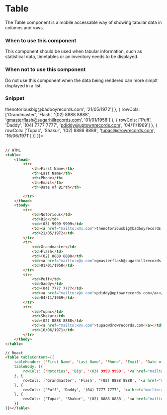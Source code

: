 
<Meta title="Components/Content/Table" component={Table} />

# Table

The Table component is a mobile accessable way of showing tabular data in columns and rows.

### When to use this component

This component should be used when tabular information, such as statistical data, timetables or an inventory needs to be displayed.

### When not to use this component

Do not use this component when the data being rendered can more simplt displayed in a list.

### Snippet

<Table tableContent={{
    tableHeader: ['First Name', 'Last Name', 'Phone', 'Email', 'Date of Birth'],
    tableBody: [{
        rowCols: ['Notorius', 'Big', '(03) 9999 9999', '<a href="mailto:x@x.com">thenotoriousbig@badboyrecords.com</a>', '21/05/1972']
    }, {
        rowCols: ['Grandmaster', 'Flash', '(02) 8888 8888', '<a href="mailto:x@x.com">gmasterflash@sugarhillrecords.com</a>', '01/01/1958']
    }, {
        rowCols: ['Puff', 'Daddy', '(04) 7777 7777', '<a href="mailto:x@x.com">pdiddy@uptownrecords.com</a>', '04/11/1969']
    }, {
        rowCols: ['Tupac', 'Shakur', '(02) 8888 8888', '<a href="mailto:x@x.com">tupac@drowrecords.com</a>', '16/06/1971']
    }]
}}></Table>

```HTML
// HTML
<table>
    <thead>
        <tr>
            <th>First Name</th>
            <th>Last Name</th>
            <th>Phone</th>
            <th>Email</th>
            <th>Date of Birth</th>

        </tr>
    </thead>
    <tbody>
        <tr>
            <td>Notorious</td>
            <td>Big</td>
            <td>(03) 9999 9999</td>
            <td><a href="mailto:x@x.com">thenotoriousbig@badboyrecords.com</a></td>
            <td>21/05/1972</td>
        </tr>
        <tr>
            <td>Grandmaster</td>
            <td>Flash</td>
            <td>(02) 8888 8888</td>
            <td><a href="mailto:x@x.com">gmasterflash@sugarhillrecords.com</a></td>
            <td>01/01/1958</td>
        </tr>
        <tr>
            <td>Puff</td>
            <td>Daddy</td>
            <td>(04) 7777 7777</td>
            <td><a href="mailto:x@x.com">pdiddy@uptownrecords.com</a></td>
            <td>04/11/1969</td>
        </tr>
        <tr>
            <td>Tupac</td>
            <td>Shakur</td>
            <td>(02) 8888 8888</td>
            <td><a href="mailto:x@x.com">tupac@drowrecords.com</a></td>
            <td>16/06/1971</td>
        </tr>
    </tbody>
</table>

// React
<Table tableContent={{
    tableHeader: ['First Name', 'Last Name', 'Phone', 'Email', 'Date of Birth'],
    tableBody: [{
        rowCols: ['Notorius', 'Big', '(03) 9999 9999', '<a href="mailto:x@x.com">thenotoriousbig@badboyrecords.com</a>', '21/05/1972']
    }, {
        rowCols: ['Grandmaster', 'Flash', '(02) 8888 8888', '<a href="mailto:x@x.com">gmasterflash@sugarhillrecords.com</a>', '01/01/1958']
    }, {
        rowCols: ['Puff', 'Daddy', '(04) 7777 7777', '<a href="mailto:x@x.com">pdiddy@uptownrecords.com</a>', '04/11/1969']
    }, {
        rowCols: ['Tupac', 'Shakur', '(02) 8888 8888', '<a href="mailto:x@x.com">tupac@drowrecords.com</a>', '16/06/1971']
    }]
}}></Table>
```